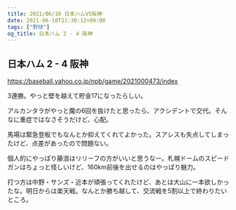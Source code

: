 ```yaml
---
title: 2021/06/10 日本ハムVS阪神
date: 2021-06-10T21:30:12+09:00
tags: ["野球"]
og_title: 日本ハム 2 - 4 阪神
---
```


## 日本ハム 2 - 4 阪神

https://baseball.yahoo.co.jp/npb/game/2021000473/index

3連勝。やっと壁を越えて貯金17になったらしい。

アルカンタラがやっと魔の6回を抜けたと思ったら、アクシデントで交代。そんなに重症ではなさそうだけど、心配。

馬場は緊急登板でもなんとか抑えてくれてよかった。スアレスも失点してしまったけど、点差があったので問題ない。

個人的にやっぱり藤浪はリリーフの方がいいと思うなー。札幌ドームのスピードガンはちょっと怪しいけど、160km前後を出せるのはやっぱり魅力。

打つ方は中野・サンズ・近本が頑張ってくれたけど、あとは大山に一本欲しかったな。明日からは楽天戦。なんとか勝ち越して、交流戦を5割以上で終わりたいところ。